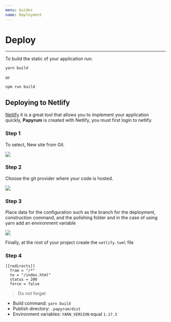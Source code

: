 ```yaml
---
menu: Guides
name: Deployment
---
```


# Deploy

___

To build the static of your application run:

```
yarn build
```

or

```
npm run build
```

## Deploying to Netlify

[Netlify](https://www.netlify.com/) it is a great tool that allows you to implement your application quickly,
**Papyrum** is created with Netlify, you must first login to netlify.

### Step 1

To select, New site from Git.

<img src="img/n1.png"/>

### Step 2

Choose the git provider where your code is hosted.

<img src="img/n2.png"/>

### Step 3

Place data for the configuration such as the branch for the deployment,
construction command, and the polishing folder and in the case of using yarn add an environment variable

<img src="img/n3.png"/>

Finally, at the root of your project create the `netlify.toml` file

### Step 4
```
[[redirects]]
  from = "/*"
  to = "/index.html"
  status = 200
  force = false
```

> Do not forget

- Build command: `yarn build`
- Publish directory: `.papyrum/dist`
- Environment variables: `YARN_VERSION` equal `1.17.3`